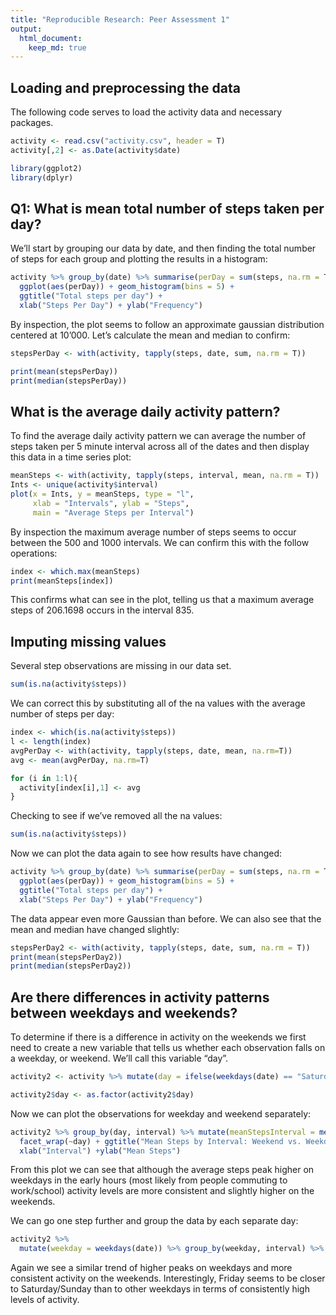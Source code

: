 ```yaml
---
title: "Reproducible Research: Peer Assessment 1"
output: 
  html_document:
    keep_md: true
---
```



## Loading and preprocessing the data

The following code serves to load the activity data and necessary packages. 

```r
activity <- read.csv("activity.csv", header = T)
activity[,2] <- as.Date(activity$date)

library(ggplot2)
library(dplyr)
```


## Q1: What is mean total number of steps taken per day?

We'll start by grouping our data by date, and then finding the total number of steps for each group and plotting the results in a histogram:

```r
activity %>% group_by(date) %>% summarise(perDay = sum(steps, na.rm = T)) %>%
  ggplot(aes(perDay)) + geom_histogram(bins = 5) + 
  ggtitle("Total steps per day") +
  xlab("Steps Per Day") + ylab("Frequency")
```

By inspection, the plot seems to follow an approximate gaussian distribution centered at 10'000. Let's calculate the mean and median to confirm:

```r
stepsPerDay <- with(activity, tapply(steps, date, sum, na.rm = T))

print(mean(stepsPerDay))
print(median(stepsPerDay))
```

## What is the average daily activity pattern?

To find the average daily activity pattern we can average the number of steps taken per 5 minute interval across all of the dates and then display this data in a time series plot:

```r
meanSteps <- with(activity, tapply(steps, interval, mean, na.rm = T))
Ints <- unique(activity$interval)
plot(x = Ints, y = meanSteps, type = "l",
     xlab = "Intervals", ylab = "Steps",
     main = "Average Steps per Interval")
```

By inspection the maximum average number of steps seems to occur between the 500 and 1000 intervals. We can confirm this with the follow operations:

```r
index <- which.max(meanSteps)
print(meanSteps[index])
```

This confirms what can see in the plot, telling us that a maximum average steps of 206.1698 occurs in the interval 835.

## Imputing missing values

Several step observations are missing in our data set.
```r
sum(is.na(activity$steps))
```

We can correct this by substituting all of the na values with the average number of steps per day:
```r
index <- which(is.na(activity$steps))
l <- length(index)
avgPerDay <- with(activity, tapply(steps, date, mean, na.rm=T))
avg <- mean(avgPerDay, na.rm=T)

for (i in 1:l){
  activity[index[i],1] <- avg
}

```

Checking to see if we've removed all the na values:
```r
sum(is.na(activity$steps))
```

Now we can plot the data again to see how results have changed:
```r
activity %>% group_by(date) %>% summarise(perDay = sum(steps, na.rm = T)) %>%
  ggplot(aes(perDay)) + geom_histogram(bins = 5) + 
  ggtitle("Total steps per day") +
  xlab("Steps Per Day") + ylab("Frequency")
```

The data appear even more Gaussian than before. We can also see that the mean and median have changed slightly:
```r
stepsPerDay2 <- with(activity, tapply(steps, date, sum, na.rm = T))
print(mean(stepsPerDay2))
print(median(stepsPerDay2))
```

## Are there differences in activity patterns between weekdays and weekends?

To determine if there is a difference in activity on the weekends we first need to create a new variable that tells us whether each observation falls on a weekday, or weekend. We'll call this variable "day".

```r
activity2 <- activity %>% mutate(day = ifelse(weekdays(date) == "Saturday" | weekdays(date) == "Sunday", "weekend", "weekday"))

activity2$day <- as.factor(activity2$day)
```


Now we can plot the observations for weekday and weekend separately:

```r
activity2 %>% group_by(day, interval) %>% mutate(meanStepsInterval = mean(steps)) %>% ggplot(aes(x = interval, y = meanStepsInterval)) + geom_line() +
  facet_wrap(~day) + ggtitle("Mean Steps by Interval: Weekend vs. Weekday") +
  xlab("Interval") +ylab("Mean Steps")
```

From this plot we can see that although the average steps peak higher on weekdays in the early hours (most likely from people commuting to work/school) activity levels are more consistent and slightly higher on the weekends.

We can go one step further and group the data by each separate day:

```r
activity2 %>%
  mutate(weekday = weekdays(date)) %>% group_by(weekday, interval) %>% mutate(meanStepsInterval = mean(steps)) %>% ggplot(aes(x = interval, y = meanStepsInterval)) +facet_wrap(~weekday) + geom_line() + ggtitle("Mean Steps by Interval Throughout the Week") + xlab("Interval") + ylab("Mean Steps")


```

Again we see a similar trend of higher peaks on weekdays and more consistent activity on the weekends. Interestingly, Friday seems to be closer to Saturday/Sunday than to other weekdays in terms of consistently high levels of activity.